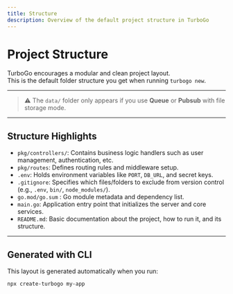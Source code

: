 ```yaml
---
title: Structure
description: Overview of the default project structure in TurboGo
---
```


#  Project Structure

TurboGo encourages a modular and clean project layout.  
This is the default folder structure you get when running `turbogo new`.

---
> ⚠️ The `data/` folder only appears if you use **Queue** or **Pubsub** with file storage mode.


<Files>
  <Folder name="data" disable>
    <File name="pubsub.json" />
    <File name="queue.json" />
  </Folder>
  <Folder name="pkg" defaultOpen>
    <Folder name="controllers" defaultOpen>
    <File name="user.go" />
    </Folder>
    <Folder name="routes" defaultOpen>
    <File name="router.go" />
    </Folder>
  </Folder>
  <File name=".env" />
  <File name=".gitignore" />
  <File name="go.mod" />
  <File name="go.sum" />
  <File name="main.go" />
  <File name="README.md" />
</Files>

---

##  Structure Highlights

- `pkg/controllers/`: Contains business logic handlers such as user management, authentication, etc.
- `pkg/routes`: Defines routing rules and middleware setup.
- `.env`: Holds environment variables like `PORT`, `DB_URL`, and secret keys.
- `.gitignore`: Specifies which files/folders to exclude from version control (e.g., `.env`, `bin/`, `node_modules/`).
- `go.mod/go.sum` : Go module metadata and dependency list.
- `main.go`: Application entry point that initializes the server and core services.
- `README.md`: Basic documentation about the project, how to run it, and its structure.

---

##  Generated with CLI

This layout is generated automatically when you run:

```bash
npx create-turbogo my-app
```
